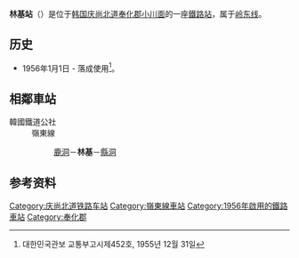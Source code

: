 {{朝鮮半島車站資訊
|公司色 = #0066b3
|文字色 = 
|站名 = 林基站<br />{{lang|en|Imgi}}
|圖片 =Imgi Station.JPG
|pxl = 
|圖片說明 =车站站舍
|車站編號 = 
|前一站 = [[鹿洞站_(庆尚北道)|鹿洞]]
|前一站距離 = 4.9
|後一站距離 = 5.1
|後一站 = [[縣洞站|縣洞]]
|距離 =47.6
|起點站 = [[荣州站|荣州]]
|所屬路線 = [[岭东线|岭东线]]
|諺文 = 임기역
|朝鮮漢字 = 林基驛
|文觀部式 =Imgi-yeok 
|馬-賴式 =
|副站名 = 
|停站路線數 = 
|所屬公司 = [[韩国铁道公社|韩国铁道公社]]
|所在地 =[[庆尚北道|庆尚北道]][[奉化郡|奉化郡]][[小川面|小川面]]
|車站構造 = 地面車站
|月台配置 = 1面2线
|啟用年月日 =1956年1月1日
|廢站年月日 = 
|上下車人次 =
|統計年度 =
|轉車 = 
|備註 = 
|全寬備註 = 
}}

'''林基站'''（{{kor|諺=임기역|漢=林基驛|羅=Imgi yeok|f=y}}）是位于[[韩国|韩国]][[庆尚北道|庆尚北道]][[奉化郡|奉化郡]][[小川面|小川面]]的一座[[鐵路站|鐵路站]]，属于[[岭东线|岭东线]]。

== 历史 ==
*1956年1月1日 - 落成使用<ref>대한민국관보 교통부고시제452호, 1955년 12월 31일</ref>。

== 相鄰車站 ==
;韓國鐵道公社
:嶺東線
::[[鹿洞站_(慶尚北道)|鹿洞]]－'''林基'''－[[縣洞站|縣洞]]

== 参考资料 ==
{{reflist}}

{{岭东线}}
{{无穷花号}}

[[Category:庆尚北道铁路车站|Category:庆尚北道铁路车站]]
[[Category:嶺東線車站|Category:嶺東線車站]]
[[Category:1956年啟用的鐵路車站|Category:1956年啟用的鐵路車站]]
[[Category:奉化郡|Category:奉化郡]]